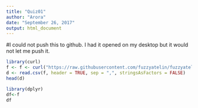```yaml
---
title: "Quiz01"
author: "Arora"
date: "September 26, 2017"
output: html_document
---
```


#I could not push this to github. I had it opened on my desktop but it would not let me push it. 
```r
library(curl)
f <- f <- curl("https://raw.githubusercontent.com/fuzzyatelin/fuzzyatelin.github.io/master/AN597_Fall17/zombies.csv")
d <- read.csv(f, header = TRUE, sep = ",", stringsAsFactors = FALSE)
head(d)

library(dplyr)
df<-f
df

```